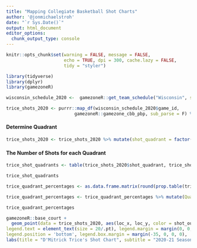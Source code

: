 ```yaml
---
title: "Mapping Collegiate Basketball Shot Charts"
author: '@jonmichaelstroh'
date: "`r Sys.Date()`"
output: html_document
editor_options: 
  chunk_output_type: console
---
```


```r
knitr::opts_chunk$set(warning = FALSE, message = FALSE, 
                      echo = TRUE, dpi = 300, cache.lazy = FALSE,
                      tidy = "styler")
```

```r
library(tidyverse)
library(dplyr)
library(gamezoneR)
```

```r
wisconsin_schedule_2020 <-  gamezoneR::get_team_schedule("Wisconsin", season = "2020-21")
```

```r
trice_shots_2020 <- purrr::map_df(wisconsin_schedule_2020$game_id, 
                          gamezoneR::gamezone_cbb_pbp, sub_parse = F) %>% filter(shooter == "D'Mitrik Trice")
```

#### Determine Quadrant

```r
trice_shots_2020 <- trice_shots_2020 %>% mutate(shot_quadrant = factor(if_else(loc_x >= 21 & loc_x <= 25 & ((loc_y - 5.25)^2 + (25 - loc_x)^2 <= 16), "Q1", if_else(loc_x > 25 & loc_x <= 29 & ((loc_y - 5.25)^2 + (loc_x - 25)^2 <= 16), "Q1", if_else(loc_x >= 19 & loc_x <= 31 & loc_y <= 19, "Q2", if_else(loc_x <= 12.5 & three_pt == TRUE, "Q5", if_else(loc_x > 12.5 & loc_x < 37.5 & three_pt == TRUE, "Q6", if_else(loc_x >= 37.5 & three_pt == TRUE, "Q7", if_else(loc_x <= 25, "Q3", if_else(loc_x > 25, "Q4", "NA"))))))))))
```

#### The Number of Shots for each Quadrant

```r
trice_shot_quadrants <- table(trice_shots_2020$shot_quadrant, trice_shots_2020$shot_outcome)

trice_shot_quadrants
```

```r
trice_quadrant_percentages <- as.data.frame.matrix(round(prop.table(trice_shot_quadrants, 1), digits = 2) * 100)

trice_quadrant_percentages <- trice_quadrant_percentages %>% mutate(Quadrant = 1:nrow(trice_quadrant_percentages)) %>% mutate(made = paste0(made,"%"))

trice_quadrant_percentages
```


```r
gamezoneR::base_court +
  geom_point(data = trice_shots_2020, aes(loc_x, loc_y, color = shot_outcome), alpha = 0.6) + geom_text(data = trice_quadrant_percentages, x = 25, y = 7.85, fontface = "bold", color = "red", size = 3, aes(label = ifelse(Quadrant == 1, as.character(made),""))) + geom_text(data = trice_quadrant_percentages, x = 25, y = 17, fontface = "bold", color = "red", size = 3, aes(label = ifelse(Quadrant == 2, as.character(made),""))) + geom_text(data = trice_quadrant_percentages, x = 25, y = 32, fontface = "bold", color = "red", size = 3, aes(label = ifelse(Quadrant == 6, as.character(made),"")))  + geom_text(data = trice_quadrant_percentages, x = 6, y = 25, fontface = "bold", color = "red", size = 3, aes(label = ifelse(Quadrant == 5, as.character(made),""))) + geom_text(data = trice_quadrant_percentages, x = 44, y = 25, fontface = "bold", color = "red", size = 3, aes(label = ifelse(Quadrant == 7, as.character(made),""))) + geom_text(data = trice_quadrant_percentages, x = 12.5, y = 15, fontface = "bold", color = "red", size = 3, aes(label = ifelse(Quadrant == 4, as.character(made),""))) + geom_text(data = trice_quadrant_percentages, x = 37.5, y = 15, fontface = "bold", color = "red", size = 3, aes(label = ifelse(Quadrant == 5, as.character(made),""))) + theme(legend.spacing.x = grid::unit(0, 'cm'),  plot.title = element_text(face = "bold", hjust = 0.5, size = 25/.pt, margin = margin(0, 0, 5, 0)), plot.subtitle = element_text(face = "italic", hjust = 0.5, size = 18/.pt), legend.title = element_text(size = 20/.pt, face = "bold"), 
legend.text = element_text(size = 20/.pt), legend.margin = margin(0, 0, 0, 0),
legend.position = 'bottom', legend.box.margin = margin(-35, 0, 0, 0),  plot.margin = margin(5, 0, 5, 0)) + 
labs(title = "D'Mitrick Trice's Shot Chart", subtitle = "2020-21 Season", color = "Outcome", caption = "Chart: @jonmichaelstroh | Data: @gamezoneR")
```

















